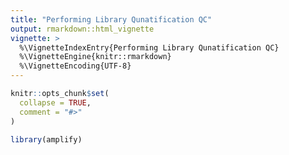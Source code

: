 ```yaml
---
title: "Performing Library Qunatification QC"
output: rmarkdown::html_vignette
vignette: >
  %\VignetteIndexEntry{Performing Library Qunatification QC}
  %\VignetteEngine{knitr::rmarkdown}
  %\VignetteEncoding{UTF-8}
---
```


```r
knitr::opts_chunk$set(
  collapse = TRUE,
  comment = "#>"
)
```

```r
library(amplify)
```
